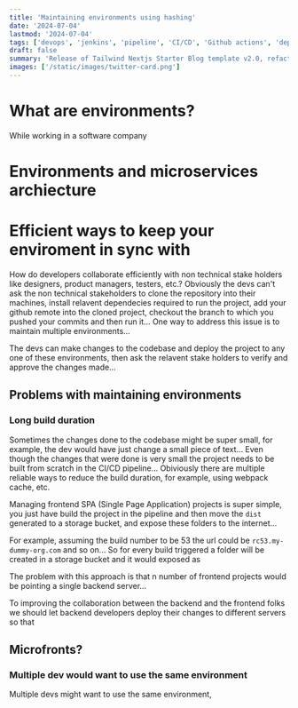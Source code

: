 ```yaml
---
title: 'Maintaining environments using hashing'
date: '2024-07-04'
lastmod: '2024-07-04'
tags: ['devops', 'jenkins', 'pipeline', 'CI/CD', 'Github actions', 'deployment', 'microservices']
draft: false
summary: 'Release of Tailwind Nextjs Starter Blog template v2.0, refactored with Nextjs App directory and React Server Components setup.Discover the new features and how to migrate from V1.'
images: ['/static/images/twitter-card.png']
---
```


# What are environments?

While working in a software company

# Environments and microservices archiecture

# Efficient ways to keep your enviroment in sync with

How do developers collaborate efficiently with non technical stake holders like designers, product managers, testers, etc.?
Obviously the devs can't ask the non technical stakeholders to clone the repository into their machines, install relavent dependecies required to run
the project, add your github remote into the cloned project, checkout the branch to which you pushed your commits and then run it... One way to address this issue is to maintain multiple environments...

The devs can make changes to the codebase and deploy the project to any one of these environments, then ask the relavent stake holders
to verify and approve the changes made...

## Problems with maintaining environments

### Long build duration

Sometimes the changes done to the codebase might be super small, for example, the dev would have just change a small piece of text...
Even though the changes that were done is very small the project needs to be built from scratch in the CI/CD pipeline... Obiviously there
are multiple reliable ways to reduce the build duration, for example, using webpack cache, etc.

Managing frontend SPA (Single Page Application) projects is super simple, you just have build the project in the pipeline and then move the `dist` generated
to a storage bucket, and expose these folders to the internet...

For example, assuming the build number to be 53 the url could be `rc53.my-dummy-org.com` and so on... So for every build triggered a folder will
be created in a storage bucket and it would exposed as

The problem with this approach is that n number of frontend projects would be pointing a single backend server...

To improving the collaboration between the backend and the frontend folks we should let backend developers deploy their
changes to different servers so that

## Microfronts?

### Multiple dev would want to use the same environment

Multiple devs might want to use the same environment,
